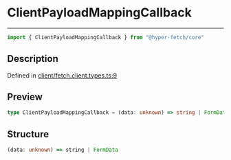 

# ClientPayloadMappingCallback

<div class="api-docs__separator" data-reactroot="">

---

</div><div class="api-docs__import" data-reactroot="">

```ts
import { ClientPayloadMappingCallback } from "@hyper-fetch/core"
```

</div><div class="api-docs__section">

## Description

</div><div class="api-docs__description"><span class="api-docs__do-not-parse">



</span></div><p class="api-docs__definition">

Defined in [client/fetch.client.types.ts:9](https://github.com/BetterTyped/hyper-fetch/blob/aff5c35a/packages/core/src/client/fetch.client.types.ts#L9)

</p><div class="api-docs__section">

## Preview

</div><div class="api-docs__preview type single">

```ts
type ClientPayloadMappingCallback = (data: unknown) => string | FormData;
```

</div><div class="api-docs__section">

## Structure

</div><div class="api-docs__returns">

```ts
(data: unknown) => string | FormData
```

</div>